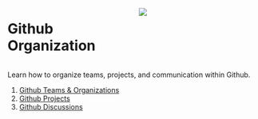 ::: columns
::: {.column width="50%"}
# Github Organization
:::

::: {.column width="50%"}
![](images/githubTeamLogo.jpg)
:::
:::

Learn how to organize teams, projects, and communication within Github.

1.  [Github Teams & Organizations](https://sael-swfsc.github.io/OpenScience/content/gitOrgs.html)
2.  [Github Projects](https://sael-swfsc.github.io/OpenScience/content/gitProject.html)
3.  [Github Discussions](https://sael-swfsc.github.io/OpenScience/content/gitDiscussions.html)
